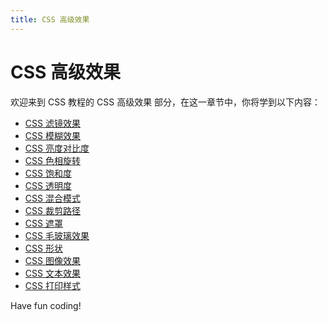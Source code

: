 ```yaml
---
title: CSS 高级效果
---
```


# CSS 高级效果

欢迎来到 CSS 教程的 CSS 高级效果 部分，在这一章节中，你将学到以下内容：

- [CSS 滤镜效果](./0-css-filter-effects.mdx)
- [CSS 模糊效果](./1-css-blur-effect.mdx)
- [CSS 亮度对比度](./2-css-brightness-contrast.mdx)
- [CSS 色相旋转](./3-css-hue-rotation.mdx)
- [CSS 饱和度](./4-css-saturation.mdx)
- [CSS 透明度](./5-css-transparency.mdx)
- [CSS 混合模式](./6-css-blend-modes.mdx)
- [CSS 裁剪路径](./7-css-clipping-path.mdx)
- [CSS 遮罩](./8-css-mask.mdx)
- [CSS 毛玻璃效果](./9-css-frosted-glass-effect.mdx)
- [CSS 形状](./10-css-shapes.mdx)
- [CSS 图像效果](./11-css-image-effects.mdx)
- [CSS 文本效果](./12-css-text-effects.mdx)
- [CSS 打印样式](./13-css-print-style.mdx)

Have fun coding!
